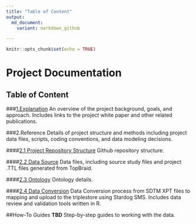 ```yaml
---
title: "Table of Content"
output:
  md_document:
    variant: markdown_github

---
```


```r
knitr::opts_chunk$set(echo = TRUE)
```

# Project Documentation 
## Table of Content

###[1.Explanation](Explanation.md)
An overview of the project background, goals, and approach. Includes links to the project white paper and other related publications. 

###2.Reference
Details of project structure and methods including project data files, scripts, coding conventions, and data modeling decisions.

####[2.1 Project Repository Structure](Repository-Ref.md)
Github repository structure.

####[2.2 Data Source](DataSource-Ref.md)
Data files, including source study files and project .TTL files generated from TopBraid.

####[2.3 Ontology](Ontology-Ref.md)
Ontology details.

####[2.4 Data Conversion](DataConv-Ref.md)
Data Conversion process from SDTM XPT files to mapping and upload to the triplestore using Stardog SMS. Includes data review and validation tools written in R.


##How-To Guides  **TBD**
Step-by-step guides to working with the data.  




 